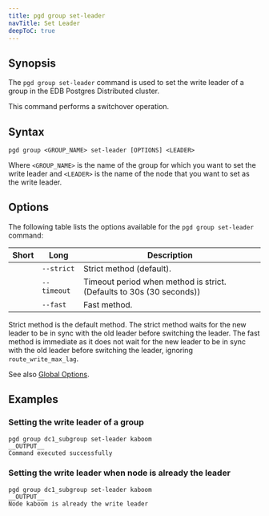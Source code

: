 ```yaml
---
title: pgd group set-leader
navTitle: Set Leader
deepToC: true
---
```


## Synopsis

The `pgd group set-leader` command is used to set the write leader of a group in the EDB Postgres Distributed cluster.

This command performs a switchover operation.

## Syntax

```plaintext
pgd group <GROUP_NAME> set-leader [OPTIONS] <LEADER>
```

Where `<GROUP_NAME>` is the name of the group for which you want to set the write leader and `<LEADER>` is the name of the node that you want to set as the write leader.

## Options

The following table lists the options available for the `pgd group set-leader` command:

| Short | Long      | Description                           |
|-------|-----------|---------------------------------------|
|       | `--strict`  | Strict method (default).              |
|       | `--timeout` | Timeout period when method is strict. (Defaults to 30s (30 seconds)) |
|       | `--fast`    | Fast method.                          |

Strict method is the default method. The strict method waits for the new leader to be in sync with the old leader before switching the leader. The fast method is immediate as it does not wait for the new leader to be in sync with the old leader before switching the leader, ignoring `route_write_max_lag`.

See also [Global Options](/pgd/5.8/cli/command_ref/#global-options).

## Examples

### Setting the write leader of a group

```shell
pgd group dc1_subgroup set-leader kaboom
__OUTPUT__
Command executed successfully
```

### Setting the write leader when node is already the leader

```shell
pgd group dc1_subgroup set-leader kaboom
__OUTPUT__
Node kaboom is already the write leader
```
